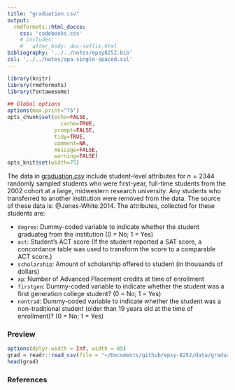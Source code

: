 ```yaml
---
title: "graduation.csv"
output: 
  rmdformats::html_docco:
    css: 'codebooks.css'
    # includes:
    #   after_body: doc-suffix.html
bibliography: '../../notes/epsy8252.bib'
csl: '../../notes/apa-single-spaced.csl'
---
```



```r
library(knitr)
library(rmdformats)
library(fontawesome)

## Global options
options(max.print="75")
opts_chunk$set(echo=FALSE,
	             cache=TRUE,
               prompt=FALSE,
               tidy=TRUE,
               comment=NA,
               message=FALSE,
               warning=FALSE)
opts_knit$set(width=75)
```


The data in [graduation.csv](https://github.com/zief0002/epsy-8252/raw/master/data/graduation.csv) include student-level attributes for $n=2344$ randomly sampled students who were first-year, full-time students from the 2002 cohort at a large, midwestern research university. Any students who transferred to another institution were removed from the data. The source of these data is: @Jones-White:2014. The attributes, collected for these students are:

- `degree`: Dummy-coded variable to indicate whether the student graduateg from the institution (0 = No; 1 = Yes)
- `act`: Student's ACT score (If the student reported a SAT score, a concordance table was used to transform the score to a comparable ACT score.)
- `scholarship`: Amount of scholarship offered to student (in thousands of dollars)
- `ap`: Number of Advanced Placement credits at time of enrollment
- `firstgen`: Dummy-coded variable to indicate whether the student was a first generation college student? (0 = No; 1 = Yes)
- `nontrad`: Dummy-coded variable to indicate whether the student was a non-traditional student (older than 19 years old at the time of enrollment)? (0 = No; 1 = Yes)



### Preview

```r
options(dplyr.width = Inf, width = 85)
grad = readr::read_csv(file = "~/Documents/github/epsy-8252/data/graduation.csv")
head(grad)
```


### References




